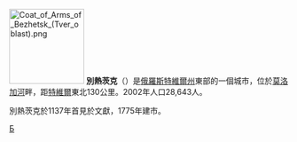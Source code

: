 [[File:Coat_of_Arms_of_Bezhetsk_(Tver_oblast).png|135px]]
{{coord|57|47|N|36|42|E|display=title}}
'''別熱茨克'''（{{lang-ru|Бе́жецк}}）是[[俄羅斯|俄羅斯]][[特維爾州|特維爾州]]東部的一個城市，位於[[莫洛加河|莫洛加河]]畔，距[[特維爾|特維爾]]東北130公里。2002年人口28,643人。

別熱茨克於1137年首見於文獻，1775年建市。

{{特維爾州城市}}
{{Authority control}}
[[Category:特維爾州城市|Б]]